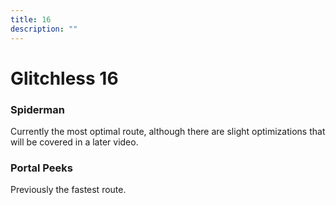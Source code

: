 ```yaml
---
title: 16
description: ""
---
```


# Glitchless 16


<Tabs queryString="tab" defaultValue="beginner" className="tabs tabs--block">
<TabItem value="beginner" label="Beginner" attributes={{className: "beginner"}}>

<YouTube url="https://www.youtube.com/watch?v=8mn6cBKV1oY"/>

</TabItem>
<TabItem value="intermediate" label="Intermediate" attributes={{className: "intermediate"}}>

### Spiderman

Currently the most optimal route, although there are slight optimizations that will be covered in a later video.

<YouTube url="https://youtu.be/AAdxY15XqUQ"/>

</TabItem>
<TabItem value="outdated" label="Outdated" attributes={{className: "outdated"}}>

### Portal Peeks

Previously the fastest route.

<YouTube url="https://www.youtube.com/watch?v=o_93WLugObI"/>

</TabItem>
</Tabs>
